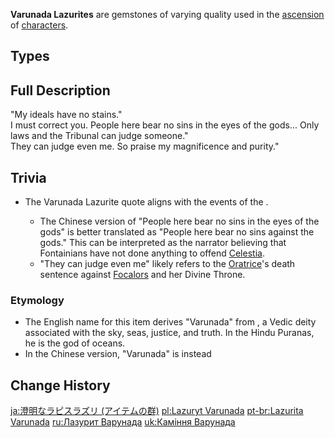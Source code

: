 {{Terminology Infobox
|image        = <gallery>
Item Varunada Lazurite Sliver.png|Sliver
Item Varunada Lazurite Fragment.png|Fragment
Item Varunada Lazurite Chunk.png|Chunk
Item Varunada Lazurite Gemstone.png|Gemstone
</gallery>
|type         = Item Groups
|type2        = Character Ascension Materials
|type3        = Ascension Gems
|type4        = Ascension Gem Groups
|source1      = [[Normal Bosses]]:
{{Pages by Category List|Drops Varunada Lazurite Sliver&Normal Bosses}}
|source2      = [[Weekly Bosses]]:
{{Pages by Category List|Drops Varunada Lazurite Sliver&Weekly Bosses}}
|source3      = [[Souvenir Shop]]
|source4      = [[Alchemy]]
}}
'''Varunada Lazurites''' are gemstones of varying quality used in the [[Character#Ascensions|ascension]] of {{Hydro}} [[character]]s.

==Types==
{{Material Quality
|2=Varunada Lazurite Sliver
|3=Varunada Lazurite Fragment
|4=Varunada Lazurite Chunk
|5=Varunada Lazurite Gemstone
}}

==Full Description==
"My ideals have no stains."<br>
I must correct you. People here bear no sins in the eyes of the gods... Only laws and the Tribunal can judge someone."<br>
They can judge even me. So praise my magnificence and purity."

==Trivia==
* <section begin="VarunadaQuote" />The Varunada Lazurite quote aligns with the events of the {{Quest|Masquerade of the Guilty}}.
** The Chinese version of "People here bear no sins in the eyes of the gods" is better translated as "People here bear no sins against the gods." This can be interpreted as the narrator believing that Fontainians have not done anything to offend [[Celestia]].
** "They can judge even me" likely refers to the [[Oratrice]]'s death sentence against [[Focalors]] and her Divine Throne.<section end="VarunadaQuote" />

===Etymology===
* The English name for this item derives "Varunada" from {{w|Varuna}}, a Vedic deity associated with the sky, seas, justice, and truth. In the Hindu Puranas, he is the god of oceans.
* In the Chinese version, "Varunada" is instead {{zh|s=涤净|t=滌淨|rm=Díjìng|tl=Cleansing, Purging.}}

==Change History==
{{Change History|1.0}}
[[Category:Varunada Lazurite| ]]

[[ja:澄明なラピスラズリ (アイテムの群)]]
[[pl:Lazuryt Varunada]]
[[pt-br:Lazurita Varunada]]
[[ru:Лазурит Варунада]]
[[uk:Каміння Варунада]]